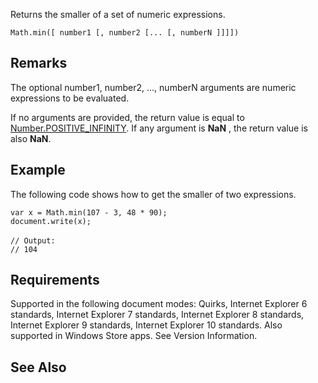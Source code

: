 Returns the smaller of a set of numeric expressions.

 Math.min([ number1 [, number2 [... [, numberN ]]]])

==Remarks==
The optional number1, number2, ..., numberN arguments are numeric expressions to be evaluated.

If no arguments are provided, the return value is equal to [[javascript/Number/Number Constants|Number.POSITIVE_INFINITY]]. If any argument is '''NaN''' , the return value is also '''NaN'''.


==Example==
The following code shows how to get the smaller of two expressions.

 var x = Math.min(107 - 3, 48 * 90);
 document.write(x);
 
 // Output:
 // 104

==Requirements==
Supported in the following document modes: Quirks, Internet Explorer 6 standards, Internet Explorer 7 standards, Internet Explorer 8 standards, Internet Explorer 9 standards, Internet Explorer 10 standards. Also supported in Windows Store apps. See Version Information.


==See Also==

              
